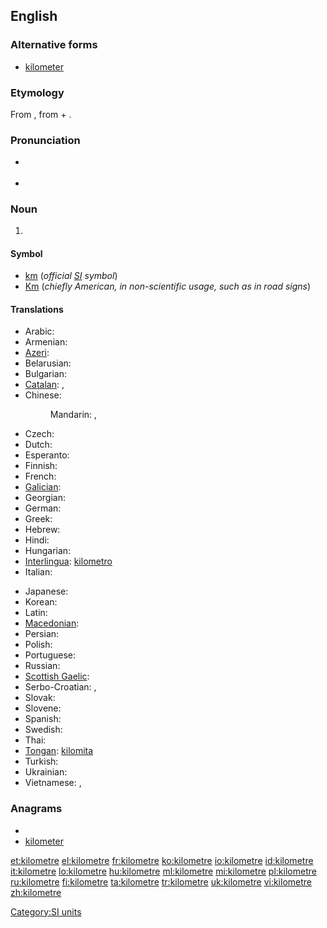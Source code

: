 {{also|kilòmetre}}
==English==

===Alternative forms===
* {{qualifier|US}} [[kilometer]]

===Etymology===
From {{etyl|fr}} {{term|kilomètre|lang=fr}}, from {{etyl|grc}} {{term|χίλιοι||thousand|tr=khilioi|lang=grc|sc=polytonic}} + {{term|μέτρον||measure|tr=metron|lang=grc|sc=polytonic}}.

===Pronunciation===
* {{a|American English}} {{IPA|/ˈkɪləˌmitɚ/|/kɪˈlɑməˌtɚ/}}
* {{audio|En-us-kilometre.ogg|Audio (US)}}

===Noun===
{{en-noun}}

# {{context|British|Canadian}} {{SI-unit|kilo|metre|length}}

====Symbol====
* [[km]] (''official [[SI]] symbol'')
* [[Km]] (''chiefly American, in non-scientific usage, such as in road signs'')

====Translations====
{{trans-top|unit of measure}}
* Arabic: {{t|ar|كيلومتر|m|tr=kilomítr}}
* Armenian: {{t+|hy|կիլոմետր|tr=kilometr}}
* [[Azeri]]: {{t-|az|kilometr|xs=Azeri}}
* Belarusian: {{t|be|кіламетр|m|tr=kilamétr|xs=Belarusian}}
* Bulgarian: {{t+|bg|километър|m|tr=kilométǎr}}
* [[Catalan]]: {{t-|ca|quilòmetre|m}}, {{t-|ca|kilòmetre|m}}
* Chinese:
*: Mandarin: {{t-|cmn|公里|tr=gōnglǐ|sc=Hani}}, {{t|cmn|千米|tr=qiān-mǐ|sc=Hani}}
* Czech: {{t+|cs|kilometr|m}}
* Dutch: {{t+|nl|kilometer}}
* Esperanto: {{t-|eo|kilometro|xs=Esperanto}}
* Finnish: {{t+|fi|kilometri}}
* French: {{t+|fr|kilomètre|m}}
* [[Galician]]: {{t-|gl|quilómetro|m|xs=Galician}}
* Georgian: {{t-|ka|კილომეტრი|tr=kilometri|sc=Geor|xs=Georgian}}
* German: {{t+|de|Kilometer|m}}
* Greek: {{t+|el|χιλιόμετρο|n|tr=çiliómetro}}
* Hebrew: {{t|he|קילומטר|m|tr=kilometer}}
* Hindi: {{t|hi|किलोमीटर|tr=kilōmīṭar|xs=Hindi}}
* Hungarian: {{t+|hu|kilométer}}
* [[Interlingua]]: [[kilometro]]
* Italian: {{t+|it|chilometro|m}}
{{trans-mid}}
* Japanese: {{t+|ja|キロメートル|tr=kiromētoru}}
* Korean: {{t|ko|킬롬미터|tr=kilomiteo|sc=Hang}}
* Latin: {{t|la|chiliometrum|n}}
* [[Macedonian]]: {{t-|mk|километар|m|tr=kilométar}}
* Persian: {{t-|fa|کیلومتر|tr=kilometr}}
* Polish: {{t+|pl|kilometr|m}}
* Portuguese: {{t+|pt|quilômetro|m}}
* Russian: {{t+|ru|километр|m|tr=kilométr}}
* [[Scottish Gaelic]]: {{t-|gd|cilemeatair|m|xs=Scottish Gaelic}}
* Serbo-Croatian: {{tø|sh|километар|m|sc=Cyrl|xs=Serbo-Croatian}},  {{tø|sh|kilometar|m|xs=Serbo-Croatian}}
* Slovak: {{t-|sk|kilometer}}
* Slovene: {{t+|sl|kilometer}}
* Spanish: {{t-|es|kilómetro|m}}
* Swedish: {{t+|sv|kilometer|c}}
* Thai: {{t|th|กิโลเมตร|tr=kilometr}}
* [[Tongan]]: [[kilomita]]
* Turkish: {{t+|tr|kilometre}}
* Ukrainian: {{t|uk|кілометр|m|tr=kilométr|xs=Ukrainian}}
* Vietnamese: {{t+|vi|cây số|xs=Vietnamese}},  {{t|vi|kilômet|xs=Vietnamese}}
{{trans-bottom}}

===Anagrams===
* {{alphagram|eeiklmort}}
* [[kilometer#English|kilometer]]

[[Category:SI units]]

[[et:kilometre]]
[[el:kilometre]]
[[fr:kilometre]]
[[ko:kilometre]]
[[io:kilometre]]
[[id:kilometre]]
[[it:kilometre]]
[[lo:kilometre]]
[[hu:kilometre]]
[[ml:kilometre]]
[[mi:kilometre]]
[[pl:kilometre]]
[[ru:kilometre]]
[[fi:kilometre]]
[[ta:kilometre]]
[[tr:kilometre]]
[[uk:kilometre]]
[[vi:kilometre]]
[[zh:kilometre]]